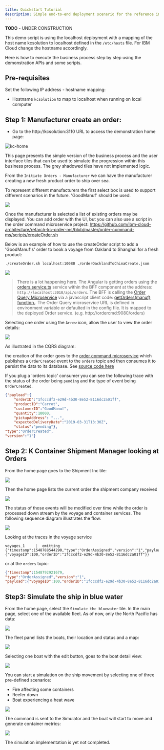 ```yaml
---
title: Quickstart Tutorial
description: Simple end-to-end deployment scenario for the reference implementation
---
```


<InlineNotification kind="warning"><strong>TODO</strong> - UNDER CONSTRUCTION</InlineNotification>

This demo script is using the localhost deployment with a mapping of the host name kcsolution to localhost defined in the `/etc/hosts` file. For IBM Cloud change the hostname accordingly.

Here is how to execute the business process step by step using the demonstration APIs and some scripts.

## Pre-requisites

Set the following IP address - hostname mapping:

* Hostname `kcsolution` to map to localhost when running on local computer

## Step 1: Manufacturer create an order:

* Go to the http://kcsolution:3110 URL to access the demonstration home page:

![kc-home](kc-home.png)

This page presents the simple version of the business process and the user interface tiles that can be used to simulate the progression within this business process. The grey shadowed tiles have not implemented logic.

From the `Initiate Orders - Manufacturer` we can have the manufacturer creating a new fresh product order to ship over sea.

To represent different manufacturers the first select box is used to support different scenarios in the future. 'GoodManuf' should be used.

![](kc-manuf-select.png)

Once the manufacturer is selected a list of existing orders may be displayed. You can add order with the UI, but you can also use a script in the order command microservice project: https://github.com/ibm-cloud-architecture/refarch-kc-order-ms/blob/master/order-command-ms/scripts/createOrder.sh

Below is an example of how to use the createOrder script to add a 'GoodManuf's' order to book a voyage from Oakland to Shanghai for a fresh product:
```
./createOrder.sh localhost:10080 ./orderOacklandToChinaCreate.json

```

![](kc-orders.png)

> There is a lot happening here. The Angular is getting orders using the [orders.service.ts](https://github.com/ibm-cloud-architecture/refarch-kc-ui/blob/master/ui/src/app/features/orders/orders.service.ts) service within the BFF component at the address: `http://localhost:3010/api/orders`.
The BFF is calling the [Order Query Microservice](https://github.com/ibm-cloud-architecture/refarch-kc-order-ms/tree/master/order-query-ms) via a javascript client code: [getOrders(manuf) function.](https://github.com/ibm-cloud-architecture/refarch-kc-ui/blob/4b9d7d1241eaeeaee7fc01247a35b696f0b6d5b2/server/routes/OrderClient.ts#L12-L25). The Order Query microservice URL is defined in environment variable or defaulted in the config file. It is mapped to the deployed Order service. (e.g. http://ordercmd:9080/orders)

Selecting one order using the `Arrow` icon, allow the user to view the order details:

![](kc-order.png)

As illustrated in the CQRS diagram:

the creation of the order goes to the [order command microservice](https://github.com/ibm-cloud-architecture/refarch-kc-order-ms/tree/master/order-command-ms) which publishes a `OrderCreated` event to the `orders` topic and then consumes it to persist the data to its database. See [source code here](https://github.com/ibm-cloud-architecture/refarch-kc-order-ms/blob/6de424c443c05262ae013620f5f11b4a1b2e6f90/order-command-ms/src/main/java/ibm/labs/kc/order/command/service/OrderCRUDService.java#L51-L74)


If you plug a 'orders topic' consumer you can see the following trace with the status of the order being `pending` and the type of event being `OrderCreated`.

```json
{"payload":{
    "orderID":"1fcccdf2-e29d-4b30-8e52-8116dc2a01ff",
    "productID":"Carrot",
    "customerID":"GoodManuf",
    "quantity":10000,
    "pickupAddress": "...",
    "expectedDeliveryDate":"2019-03-31T13:30Z",
    "status":"pending"},
"type":"OrderCreated",
"version":"1"}

```

## Step 2: K Container Shipment Manager looking at Orders

From the home page goes to the Shipment Inc tile:

![](shipment-inc.png)

Then the home page lists the current order the shipment company received

![](kc-shipment-home.png)

The status of those events will be modified over time while the order is processed down stream by the voyage and container services. The following sequence diagram illustrates the flow:

![](kc-order-seq-diag.png)

Looking at the traces in the voyage service
```
voyages_1     |  emitting {"timestamp":1548788544290,"type":"OrderAssigned","version":"1","payload":{"voyageID":100,"orderID":"1fcccdf2-e29d-4b30-8e52-8116dc2a01ff"}}
```

or at the `orders` topic:

```json
{"timestamp":1548792921679,
"type":"OrderAssigned","version":"1",
"payload":{"voyageID":100,"orderID":"1fcccdf2-e29d-4b30-8e52-8116dc2a01ff"}}

```

## Step3: Simulate the ship in blue water

From the home page, select the `Simulate the bluewater` tile. In the main page, select one of the available fleet. As of now, only the North Pacific has data:

![](kc-fleet-select.png)

The fleet panel lists the boats, their location and status and a map:

![](kc-fleet-home.png)

Selecting one boat with the edit button, goes to the boat detail view:

![](kc-ship-detail.png)

You can start a simulation on the ship movement by selecting one of three pre-defined scenarios:

* Fire affecting some containers
* Reefer down
* Boat experiencing a heat wave

![](kc-ship-scenarios.png)

The command is sent to the Simulator and the boat will start to move and generate container metrics:

![](boat-with-issues.png)

The simulation implementation is yet not completed.
